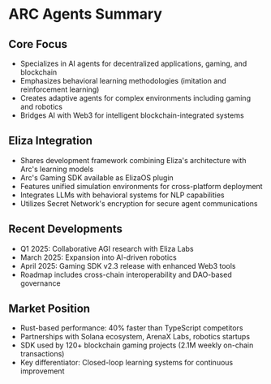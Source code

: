# ARC Agents Summary

## Core Focus

- Specializes in AI agents for decentralized applications, gaming, and blockchain
- Emphasizes behavioral learning methodologies (imitation and reinforcement learning)
- Creates adaptive agents for complex environments including gaming and robotics
- Bridges AI with Web3 for intelligent blockchain-integrated systems

## Eliza Integration

- Shares development framework combining Eliza's architecture with Arc's learning models
- Arc's Gaming SDK available as ElizaOS plugin
- Features unified simulation environments for cross-platform deployment
- Integrates LLMs with behavioral systems for NLP capabilities
- Utilizes Secret Network's encryption for secure agent communications

## Recent Developments

- Q1 2025: Collaborative AGI research with Eliza Labs
- March 2025: Expansion into AI-driven robotics
- April 2025: Gaming SDK v2.3 release with enhanced Web3 tools
- Roadmap includes cross-chain interoperability and DAO-based governance

## Market Position

- Rust-based performance: 40% faster than TypeScript competitors
- Partnerships with Solana ecosystem, ArenaX Labs, robotics startups
- SDK used by 120+ blockchain gaming projects (2.1M weekly on-chain transactions)
- Key differentiator: Closed-loop learning systems for continuous improvement
